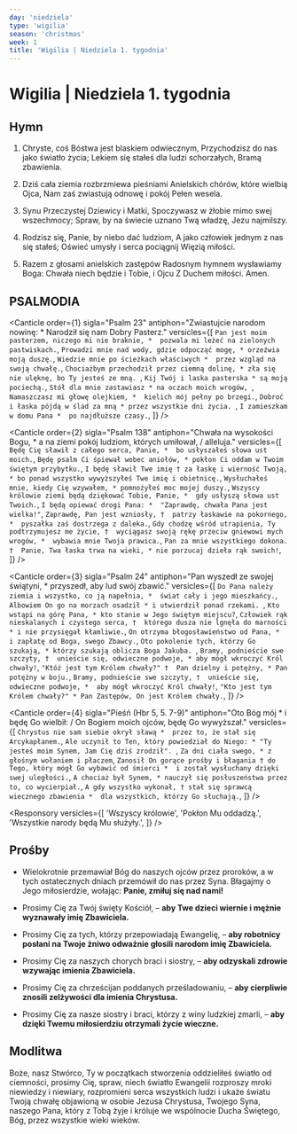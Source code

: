 ```yaml
---
day: 'niedziela'
type: 'wigilia'
season: 'christmas'
week: 1
title: 'Wigilia | Niedziela 1. tygodnia'
---
```


# Wigilia | Niedziela 1. tygodnia

<OpeningVersicle />

## Hymn

1. Chryste, coś Bóstwa jest blaskiem odwiecznym,
   Przychodzisz do nas jako światło życia;
   Lekiem się stałeś dla ludzi schorzałych,
   Bramą zbawienia.

2. Dziś cała ziemia rozbrzmiewa pieśniami
   Anielskich chórów, które wielbią Ojca,
   Nam zaś zwiastują odnowę i pokój
   Pełen wesela.

3. Synu Przeczystej Dziewicy i Matki,
   Spoczywasz w żłobie mimo swej wszechmocy;
   Spraw, by na świecie uznano Twą władzę,
   Jezu najmilszy.

4. Rodzisz się, Panie, by niebo dać ludziom,
   A jako człowiek jednym z nas się stałeś;
   Oświeć umysły i serca pociągnij
   Więzią miłości.

5. Razem z głosami anielskich zastępów
   Radosnym hymnem wysławiamy Boga:
   Chwała niech będzie i Tobie, i Ojcu
   Z Duchem miłości. Amen.

## PSALMODIA

<Canticle
  order={1}
  sigla="Psalm 23"
  antiphon="Zwiastujcie narodom nowinę: * Narodził się nam Dobry Pasterz."
  versicles={[
    `Pan jest moim pasterzem, niczego mi nie braknie, * 
pozwala mi leżeć na zielonych pastwiskach.`,
    `Prowadzi mnie nad wody, gdzie odpocząć mogę, *
orzeźwia moją duszę.`,
    `Wiedzie mnie po ścieżkach właściwych * 
przez wzgląd na swoją chwałę.`,
    `Chociażbym przechodził przez ciemną dolinę, *
zła się nie ulęknę, bo Ty jesteś ze mną. `,
    `Kij Twój i laska pasterska *
są moją pociechą.`,
    `Stół dla mnie zastawiasz *
na oczach moich wrogów, `,
    `Namaszczasz mi głowę olejkiem, * 
kielich mój pełny po brzegi.`,
    `Dobroć i łaska pójdą w ślad za mną *
przez wszystkie dni życia. `,
    `I zamieszkam w domu Pana * 
po najdłuższe czasy.`,
  ]}
/>

<Canticle
  order={2}
  sigla="Psalm 138"
  antiphon="Chwała na wysokości Bogu, * a na ziemi pokój ludziom, których umiłował, / alleluja."
  versicles={[
    `Będę Cię sławił z całego serca, Panie, * 
bo usłyszałeś słowa ust moich.`,
    `Będę psalm Ci śpiewał wobec aniołów, *
pokłon Ci oddam w Twoim świętym przybytku.`,
    `I będę sławił Twe imię †
za łaskę i wierność Twoją, *
bo ponad wszystko wywyższyłeś Twe imię i obietnicę.`,
    `Wysłuchałeś mnie, kiedy Cię wzywałem, *
pomnożyłeś moc mojej duszy.`,
    `Wszyscy królowie ziemi będą dziękować Tobie, Panie, * 
gdy usłyszą słowa ust Twoich.`,
    `I będą opiewać drogi Pana: * 
"Zaprawdę, chwała Pana jest wielka!"`,
    `Zaprawdę, Pan jest wzniosły, † 
patrzy łaskawie na pokornego, * 
pyszałka zaś dostrzega z daleka.`,
    `Gdy chodzę wśród utrapienia, Ty podtrzymujesz me życie, † 
wyciągasz swoją rękę przeciw gniewowi mych wrogów, * 
wybawia mnie Twoja prawica.`,
    `Pan za mnie wszystkiego dokona. † 
Panie, Twa łaska trwa na wieki, *
 nie porzucaj dzieła rąk swoich!`,
  ]}
/>

<Canticle
  order={3}
  sigla="Psalm 24"
  antiphon="Pan wyszedł ze swojej świątyni, * przyszedł, aby lud swój zbawić."
  versicles={[
    `Do Pana należy ziemia i wszystko, co ją napełnia, * 
świat cały i jego mieszkańcy.`,
    `Albowiem On go na morzach osadził *
i utwierdził ponad rzekami. `,
    `Kto wstąpi na górę Pana, *
kto stanie w Jego świętym miejscu?`,
    `Człowiek rąk nieskalanych i czystego serca, † 
którego dusza nie lgnęła do marności *
i nie przysięgał kłamliwie.`,
    `On otrzyma błogosławieństwo od Pana, * 
i zapłatę od Boga, swego Zbawcy.`,
    `Oto pokolenie tych, którzy Go szukają, *
którzy szukają oblicza Boga Jakuba. `,
    `Bramy, podnieście swe szczyty, † 
unieście się, odwieczne podwoje, *
aby mógł wkroczyć Król chwały!`,
    `"Któż jest tym Królem chwały?" † 
Pan dzielny i potężny, *
Pan potężny w boju.`,
    `Bramy, podnieście swe szczyty, † 
unieście się, odwieczne podwoje, * 
aby mógł wkroczyć Król chwały!`,
    `"Kto jest tym Królem chwały?" *
Pan Zastępów, On jest Królem chwały.`,
  ]}
/>

<Canticle
  order={4}
  sigla="Pieśń (Hbr 5, 5. 7-9)"
  antiphon="Oto Bóg mój * i będę Go wielbił: / On Bogiem moich ojców, będę Go wywyższał."
  versicles={[
    `Chrystus nie sam siebie okrył sławą * 
przez to, że stał się Arcykapłanem.`,
    `Ale uczynił to Ten, który powiedział do Niego: *
"Ty jesteś moim Synem, Jam Cię dziś zrodził". `,
    `Za dni ciała swego, *
z głośnym wołaniem i płaczem`,
    `Zanosił On gorące prośby i błagania †
do Tego, który mógł Go wybawić od śmierci * 
i został wysłuchany dzięki swej uległości.`,
    `A chociaż był Synem, *
nauczył się posłuszeństwa przez to, co wycierpiał.`,
    `A gdy wszystko wykonał, †
stał się sprawcą wiecznego zbawienia * 
dla wszystkich, którzy Go słuchają.`,
  ]}
/>

<Passage
  sigla="Iz 9, 5-6"
  passage="Albowiem Dziecię nam się narodziło, Syn został nam dany, na Jego barkach spoczęła władza. Nazwano Go imieniem: Przedziwny Doradca, Bóg Mocny, Odwieczny Ojciec, Książę Pokoju. Wielkie będzie Jego panowanie w pokoju bez granic na tronie Dawida i nad Jego królestwem, które On utwierdzi i umocni prawem i sprawiedliwością, odtąd i na wieki. Zazdrosna miłość Pana Zastępów tego dokona."
/>

<Responsory
  versicles={[
    'Wszyscy królowie',
    'Pokłon Mu oddadzą.',
    'Wszystkie narody będą Mu służyły.',
  ]}
/>

<Magnificat isEve antiphon="Tak Bóg umiłował świat, * że dał swego Syna Jednorodzonego, / aby każdy, kto w Niego wierzy, nie zginął, / ale miał życie wieczne, / alleluja." />

## Prośby

- Wielokrotnie przemawiał Bóg do naszych ojców przez proroków, a w tych ostatecznych dniach przemówił do nas przez Syna. Błagajmy o Jego miłosierdzie, wołając: **Panie, zmiłuj się nad nami!**

- Prosimy Cię za Twój święty Kościół, – **aby Twe dzieci wiernie i mężnie wyznawały imię Zbawiciela.**

- Prosimy Cię za tych, którzy przepowiadają Ewangelię, – **aby robotnicy posłani na Twoje żniwo odważnie głosili narodom imię Zbawiciela.**

- Prosimy Cię za naszych chorych braci i siostry, – **aby odzyskali zdrowie wzywając imienia Zbawiciela.**

- Prosimy Cię za chrześcijan poddanych prześladowaniu, – **aby cierpliwie znosili zelżywości dla imienia Chrystusa.**

- Prosimy Cię za nasze siostry i braci, którzy z winy ludzkiej zmarli, – **aby dzięki Twemu miłosierdziu otrzymali życie wieczne.**

<CustomIntercessions />

<KyrieEleison />

<LordsPrayer />

## Modlitwa

Boże, nasz Stwórco, Ty w początkach stworzenia oddzieliłeś światło od ciemności, prosimy Cię, spraw, niech światło Ewangelii rozproszy mroki niewiedzy i niewiary, rozpromieni serca wszystkich ludzi i ukaże światu Twoją chwałę objawioną w osobie Jezusa Chrystusa, Twojego Syna, naszego Pana, który z Tobą żyje i króluje we wspólnocie Ducha Świętego, Bóg, przez wszystkie wieki wieków.

<Amen />

<BlessingAndConcludingVersicle />

<Maranatha />

<SalveRegina />
